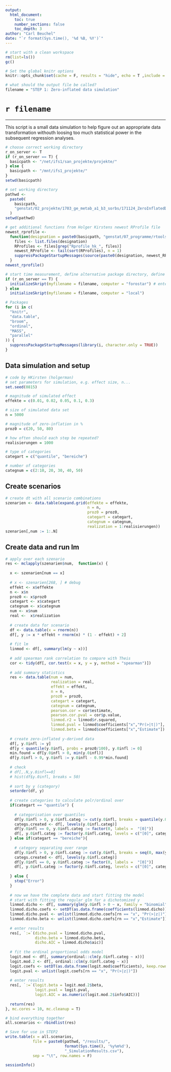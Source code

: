 ```yaml
---
output:
  html_document:
    toc: true
    number_sections: false
    toc_depth: 3
author: "Carl Beuchel"
date: "`r format(Sys.time(), '%d %B, %Y')`"
---
```


```r
# start with a clean workspace
rm(list=ls())
gc()

# Set the global knitr options
knitr::opts_chunk$set(cache = F, results = "hide", echo = T ,include = T)

# what should the output file be called?
filename = "STEP 1: Zero-inflated data simulation"
```

# `r filename`
***
This script is a small data simulation to help figure out an appropriate data transformation withouth loosing too much statistical power in the subsequent regression analyses.

```r
# choose correct working directory
r_on_server <- T
if (r_on_server == T) {
  basicpath <- "/net/ifs1/san_projekte/projekte/"
} else {
  basicpath <- "/mnt/ifs1_projekte/"
}
setwd(basicpath)

# set working directory
pathwd <-
  paste0(
    basicpath,
    "genstat/02_projekte/1703_ge_metab_a1_b3_sorbs/171124_ZeroInflatedDataSim"
  )
setwd(pathwd)

# get additional functions from Holger Kirstens newest RProfile file
newest_rprofile <-
  function(designation = paste0(basicpath, "genstat/07_programme/rtools/RProfile_hk/")) {
    files <- list.files(designation)
    RProfiles <- files[grep("Rprofile_hk_", files)]
    newest_RProfile <- tail(sort(RProfiles), n = 1)
    suppressPackageStartupMessages(source(paste0(designation, newest_RProfile)))
  }
newest_rprofile()

# start time measurement, define alternative package directory, define start codes for external start of the script
if (r_on_server == T) {
  initializeSkript(myfilename = filename, computer = "forostar") # enter which server you are on
} else
  initializeSkript(myfilename = filename, computer = "local")

# Packages
for (i in c(
  "knitr",
  "data.table",
  "broom",
  "ordinal",
  "MASS",
  "parallel"
)) {
  suppressPackageStartupMessages(library(i, character.only = TRUE))
}
```

## Data simulation and setup

```r
# code by HKirsten (holgerman)
# set parameters for simulation, e.g. effect size, n...
set.seed(0815)

# magnitude of simulated effect  
effekte = c(0.01, 0.02, 0.05, 0.1, 0.3)

# size of simulated data set
n = 5000

# magnitude of zero-inflation in %
proz0 = c(20, 50, 80)

# how often should each step be repeated?
realisierungen = 1000

# type of categories
categart = c("quantile", "bereiche")

# number of categories
categnum = c(2:10, 20, 30, 40, 50)
```

## Create scenarios

```r
# create dt with all scenario combinations
szenarien <- data.table(expand.grid(effekte = effekte,
                                    n = n,
                                    proz0 = proz0,
                                    categart = categart,
                                    categnum = categnum,
                                    realization = 1:realisierungen))
szenarien[,num := 1:.N]
```

## Create data and run lm

```r
# apply over each szenario
res <- mclapply(szenarien$num,  function(x) {
  
  x <- szenarien[num == x]
  
  # x <- szenarien[268, ] # debug
  effekt <- x$effekte
  n <- x$n
  proz0 <- x$proz0
  categart <- x$categart
  categnum <- x$categnum
  num <- x$num 
  real <-  x$realization
  
  # create data for scenario
  df <- data.table(x = rnorm(n))
  df[, y := x * effekt + rnorm(n) * (1 - effekt) + 2]
  
  # fit lm
  linmod <- df[, summary(lm(y ~ x))]
  
  # add spearman rank correlation to compare with Theis
  cor <- tidy(df[, cor.test(x = x, y = y, method = "spearman")])
  
  # add summary statistics
  res <- data.table(num = num,
                    realization = real,
                    effekt = effekt,
                    n = n,
                    proz0 = proz0,
                    categart = categart,
                    categnum = categnum,
                    pearson.cor = cor$estimate,
                    pearson.cor.pval = cor$p.value,
                    linmod.r2 = linmod$r.squared,
                    linmod.pval = linmod$coefficients["x","Pr(>|t|)"],
                    linmod.beta = linmod$coefficients["x","Estimate"])
  
  # create zero-inflated y-derived data
  df[, y.0infl := y]
  df[y < quantile(y.0infl, probs = proz0/100), y.0infl := 0]
  min.found = df[y.0infl > 0, min(y.0infl)]
  df[y.0infl > 0, y.0infl := y.0infl - 0.99*min.found]
  
  # check
  # df[,.N,y.0infl==0]
  # hist(df$y.0infl, breaks = 50)
  
  # sort by y (category)
  setorder(df, y)
  
  # create categories to calculate polr/ordinal over
  if(categart == "quantile") {
    
    # categorisation over quantiles
    df[y.0infl > 0, y.0infl.categ := cut(y.0infl, breaks = quantile(y.0infl, probs = seq(0, 1, 1/categnum)), include.lowest = T)]
    categs.created <- df[, levels(y.0infl.categ)]
    df[y.0infl == 0, y.0infl.categ := factor(0, labels =  "[0]")]
    df[, y.0infl.categ := factor(y.0infl.categ, levels = c("[0]", categs.created))]
  } else if(categart == "bereiche"){
    
    # category separating over range
    df[y.0infl > 0, y.0infl.categ := cut(y.0infl, breaks = seq(0, max(y.0infl), length.out = categnum + 1), include.lowest = T)]
    categs.created <- df[, levels(y.0infl.categ)]
    df[y.0infl == 0, y.0infl.categ := factor(0, labels =  "[0]")]
    df[, y.0infl.categ := factor(y.0infl.categ, levels = c("[0]", categs.created))]
    
  } else {
    stop("Error")
  }
  
  # now we have the complete data and start fitting the model
  # start with fitting the regular glm for a dichotomized y
  linmod.dicho <- df[, summary(glm(y.0infl > 0 ~ x, family = "binomial"))]
  linmod.dicho.coefs <- setDT(as.data.frame(coefficients(linmod.dicho)), keep.rownames = T)
  linmod.dicho.pval <- unlist(linmod.dicho.coefs[rn == "x", "Pr(>|z|)"])
  linmod.dicho.beta <- unlist(linmod.dicho.coefs[rn == "x","Estimate"])
  
  # enter results
  res[, `:=`(dicho.pval = linmod.dicho.pval,
             dicho.beta = linmod.dicho.beta,
             dicho.AIC = linmod.dicho$aic)]
  
  # fit the ordinal proportional odds model
  logit.mod <- df[, summary(ordinal::clm(y.0infl.categ ~ x))]
  logit.mod.2 <- df[, ordinal::clm(y.0infl.categ ~ x)]
  logit.coefs <- setDT(as.data.frame(logit.mod$coefficients), keep.rownames = T)
  logit.pval <- unlist(logit.coefs[rn == "x", "Pr(>|z|)"])
  
  # enter results
  res[, `:=`(logit.beta = logit.mod.2$beta,
             logit.pval = logit.pval,
             logit.AIC = as.numeric(logit.mod.2$info$AIC))]
  
  return(res)
}, mc.cores = 10, mc.cleanup = T)

# bind everything together
all.scenarios <- rbindlist(res)

```

```r
# Save for use in STEP2
write.table(x = all.scenarios,
            file = paste0(pathwd, "/results/",
                          format(Sys.time(), '%y%m%d'),
                          "_SimulationResults.csv"),
            sep = "\t", row.names = F)
```

```r
sessionInfo()
```            